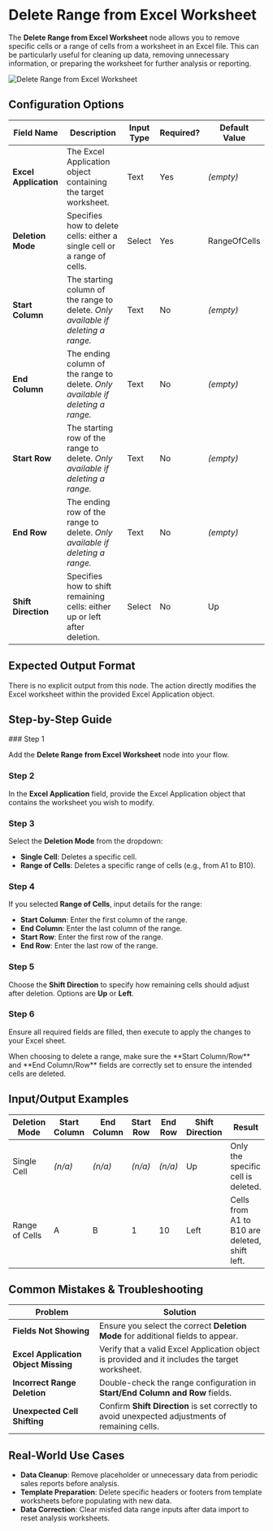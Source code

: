 
# Delete Range from Excel Worksheet

The **Delete Range from Excel Worksheet** node allows you to remove specific cells or a range of cells from a worksheet in an Excel file. This can be particularly useful for cleaning up data, removing unnecessary information, or preparing the worksheet for further analysis or reporting.

![Delete Range from Excel Worksheet](./delete-range-from-excel-worksheet.png)

## Configuration Options

| Field Name            | Description                                                                       | Input Type | Required? | Default Value |
| --------------------- | --------------------------------------------------------------------------------- | ---------- | --------- | ------------- |
| **Excel Application** | The Excel Application object containing the target worksheet.                     | Text       | Yes       | _(empty)_     |
| **Deletion Mode**     | Specifies how to delete cells: either a single cell or a range of cells.          | Select     | Yes       | RangeOfCells  |
| **Start Column**      | The starting column of the range to delete. _Only available if deleting a range._ | Text       | No        | _(empty)_     |
| **End Column**        | The ending column of the range to delete. _Only available if deleting a range._   | Text       | No        | _(empty)_     |
| **Start Row**         | The starting row of the range to delete. _Only available if deleting a range._    | Text       | No        | _(empty)_     |
| **End Row**           | The ending row of the range to delete. _Only available if deleting a range._      | Text       | No        | _(empty)_     |
| **Shift Direction**   | Specifies how to shift remaining cells: either up or left after deletion.         | Select     | No        | Up            |

## Expected Output Format

There is no explicit output from this node. The action directly modifies the Excel worksheet within the provided Excel Application object.

## Step-by-Step Guide

<Steps>
### Step 1

Add the **Delete Range from Excel Worksheet** node into your flow.

### Step 2

In the **Excel Application** field, provide the Excel Application object that contains the worksheet you wish to modify.

### Step 3

Select the **Deletion Mode** from the dropdown:

- **Single Cell**: Deletes a specific cell.
- **Range of Cells**: Deletes a specific range of cells (e.g., from A1 to B10).

### Step 4

If you selected **Range of Cells**, input details for the range:

- **Start Column**: Enter the first column of the range.
- **End Column**: Enter the last column of the range.
- **Start Row**: Enter the first row of the range.
- **End Row**: Enter the last row of the range.

### Step 5

Choose the **Shift Direction** to specify how remaining cells should adjust after deletion. Options are **Up** or **Left**.

### Step 6

Ensure all required fields are filled, then execute to apply the changes to your Excel sheet.

</Steps>

<Callout type="info" title="Tip">
  When choosing to delete a range, make sure the **Start Column/Row** and **End
  Column/Row** fields are correctly set to ensure the intended cells are
  deleted.
</Callout>

## Input/Output Examples

| Deletion Mode  | Start Column | End Column | Start Row | End Row | Shift Direction | Result                                        |
| -------------- | ------------ | ---------- | --------- | ------- | --------------- | --------------------------------------------- |
| Single Cell    | _(n/a)_      | _(n/a)_    | _(n/a)_   | _(n/a)_ | Up              | Only the specific cell is deleted.            |
| Range of Cells | A            | B          | 1         | 10      | Left            | Cells from A1 to B10 are deleted, shift left. |

## Common Mistakes & Troubleshooting

| Problem                              | Solution                                                                                         |
| ------------------------------------ | ------------------------------------------------------------------------------------------------ |
| **Fields Not Showing**               | Ensure you select the correct **Deletion Mode** for additional fields to appear.                 |
| **Excel Application Object Missing** | Verify that a valid Excel Application object is provided and it includes the target worksheet.   |
| **Incorrect Range Deletion**         | Double-check the range configuration in **Start/End Column and Row** fields.                     |
| **Unexpected Cell Shifting**         | Confirm **Shift Direction** is set correctly to avoid unexpected adjustments of remaining cells. |

## Real-World Use Cases

- **Data Cleanup**: Remove placeholder or unnecessary data from periodic sales reports before analysis.
- **Template Preparation**: Delete specific headers or footers from template worksheets before populating with new data.
- **Data Correction**: Clear misfed data range inputs after data import to reset analysis worksheets.
